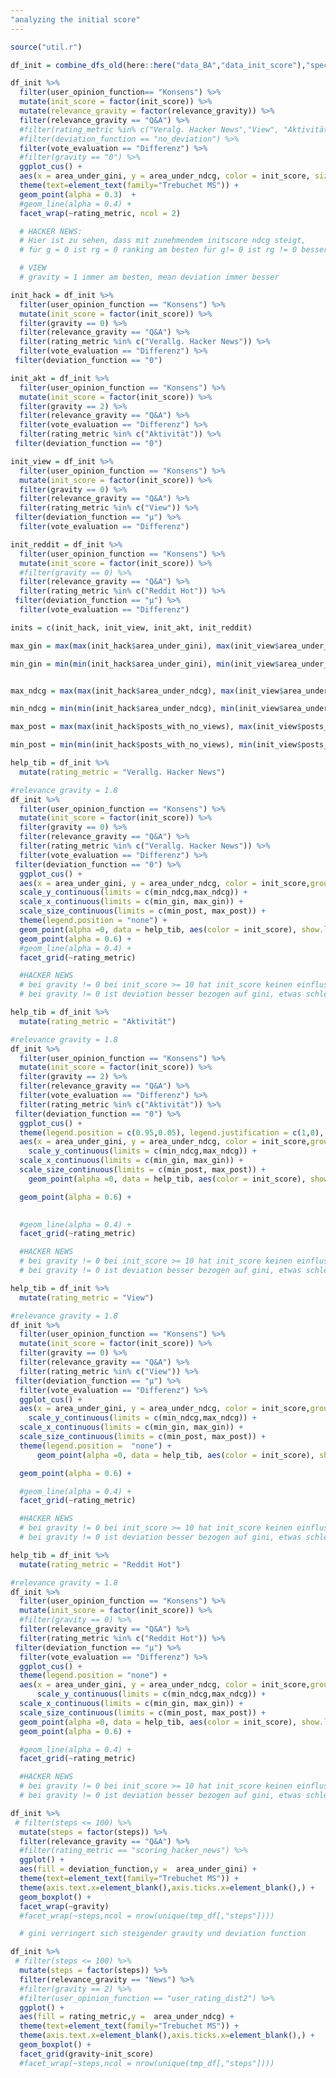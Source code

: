 ```yaml
---
"analyzing the initial score"
---
```


```r
source("util.r")
``` 

```r
df_init = combine_dfs_old(here::here("data_BA","data_init_score"),"specified")
```



```r
df_init %>% 
  filter(user_opinion_function== "Konsens") %>% 
  mutate(init_score = factor(init_score)) %>% 
  mutate(relevance_gravity = factor(relevance_gravity)) %>% 
  filter(relevance_gravity == "Q&A") %>% 
  #filter(rating_metric %in% c("Veralg. Hacker News","View", "Aktivität")) %>% 
  #filter(deviation_function == "no_deviation") %>% 
  filter(vote_evaluation == "Differenz") %>% 
  #filter(gravity == "0") %>% 
  ggplot_cus() +
  aes(x = area_under_gini, y = area_under_ndcg, color = init_score, size = posts_with_no_views, group= seed, shape = deviation_function) + # , color = vote_count, shape = user_opinion_function, fill = init_score) + 
  theme(text=element_text(family="Trebuchet MS")) +
  geom_point(alpha = 0.3)  +
  #geom_line(alpha = 0.4) +
  facet_wrap(~rating_metric, ncol = 2)

  # HACKER NEWS:
  # Hier ist zu sehen, dass mit zunehmendem initscore ndcg steigt, 
  # für g = 0 ist rg = 0 ranking am besten für g!= 0 ist rg != 0 besser

  # VIEW
  # gravity = 1 immer am besten, mean deviation immer besser
```
```r
init_hack = df_init %>% 
  filter(user_opinion_function == "Konsens") %>% 
  mutate(init_score = factor(init_score)) %>% 
  filter(gravity == 0) %>%
  filter(relevance_gravity == "Q&A") %>% 
  filter(rating_metric %in% c("Verallg. Hacker News")) %>% 
  filter(vote_evaluation == "Differenz") %>% 
 filter(deviation_function == "0")

init_akt = df_init %>% 
  filter(user_opinion_function == "Konsens") %>% 
  mutate(init_score = factor(init_score)) %>% 
  filter(gravity == 2) %>%
  filter(relevance_gravity == "Q&A") %>% 
  filter(vote_evaluation == "Differenz") %>% 
  filter(rating_metric %in% c("Aktivität")) %>% 
 filter(deviation_function == "0")

init_view = df_init %>% 
  filter(user_opinion_function == "Konsens") %>% 
  mutate(init_score = factor(init_score)) %>% 
  filter(gravity == 0) %>%
  filter(relevance_gravity == "Q&A") %>% 
  filter(rating_metric %in% c("View")) %>% 
 filter(deviation_function == "μ") %>% 
  filter(vote_evaluation == "Differenz") 

init_reddit = df_init %>% 
  filter(user_opinion_function == "Konsens") %>% 
  mutate(init_score = factor(init_score)) %>% 
  #filter(gravity == 0) %>%
  filter(relevance_gravity == "Q&A") %>% 
  filter(rating_metric %in% c("Reddit Hot")) %>% 
 filter(deviation_function == "μ") %>% 
  filter(vote_evaluation == "Differenz")

inits = c(init_hack, init_view, init_akt, init_reddit)

max_gin = max(max(init_hack$area_under_gini), max(init_view$area_under_gini), max(init_akt$area_under_gini), max(init_reddit$area_under_gini))

min_gin = min(min(init_hack$area_under_gini), min(init_view$area_under_gini), min(init_akt$area_under_gini), min(init_reddit$area_under_gini))


max_ndcg = max(max(init_hack$area_under_ndcg), max(init_view$area_under_ndcg), max(init_akt$area_under_ndcg), max(init_reddit$area_under_gini))

min_ndcg = min(min(init_hack$area_under_ndcg), min(init_view$area_under_ndcg), min(init_akt$area_under_ndcg), min(init_reddit$area_under_ndcg))

max_post = max(max(init_hack$posts_with_no_views), max(init_view$posts_with_no_views), max(init_akt$posts_with_no_views), max(init_reddit$area_under_gini))

min_post = min(min(init_hack$posts_with_no_views), min(init_view$posts_with_no_views), min(init_akt$posts_with_no_views), min(init_reddit$posts_with_no_views))
``` 


```r
help_tib = df_init %>% 
  mutate(rating_metric = "Verallg. Hacker News")

#relevance gravity = 1.8
df_init %>% 
  filter(user_opinion_function == "Konsens") %>% 
  mutate(init_score = factor(init_score)) %>% 
  filter(gravity == 0) %>%
  filter(relevance_gravity == "Q&A") %>% 
  filter(rating_metric %in% c("Verallg. Hacker News")) %>% 
  filter(vote_evaluation == "Differenz") %>% 
 filter(deviation_function == "0") %>% 
  ggplot_cus() +
  aes(x = area_under_gini, y = area_under_ndcg, color = init_score,group= seed, size = posts_with_no_views) +  
  scale_y_continuous(limits = c(min_ndcg,max_ndcg)) + 
  scale_x_continuous(limits = c(min_gin, max_gin)) + 
  scale_size_continuous(limits = c(min_post, max_post)) + 
  theme(legend.position = "none") + 
  geom_point(alpha =0, data = help_tib, aes(color = init_score), show.legend =  TRUE) + 
  geom_point(alpha = 0.6) + 
  #geom_line(alpha = 0.4) +
  facet_grid(~rating_metric)

  #HACKER NEWS
  # bei gravity != 0 bei init_score >= 10 hat init_score keinen einfluss mehr
  # bei gravity != 0 ist deviation besser bezogen auf gini, etwas schlechter im ndcg

```

```r

help_tib = df_init %>% 
  mutate(rating_metric = "Aktivität")

#relevance gravity = 1.8
df_init %>% 
  filter(user_opinion_function == "Konsens") %>% 
  mutate(init_score = factor(init_score)) %>% 
  filter(gravity == 2) %>%
  filter(relevance_gravity == "Q&A") %>% 
  filter(vote_evaluation == "Differenz") %>% 
  filter(rating_metric %in% c("Aktivität")) %>% 
 filter(deviation_function == "0") %>% 
  ggplot_cus() +
  theme(legend.position = c(0.95,0.05), legend.justification = c(1,0), legend.key.size = unit(0.9, "line")) + 
  aes(x = area_under_gini, y = area_under_ndcg, color = init_score,group= seed, size = posts_with_no_views) +  
    scale_y_continuous(limits = c(min_ndcg,max_ndcg)) + 
  scale_x_continuous(limits = c(min_gin, max_gin)) + 
  scale_size_continuous(limits = c(min_post, max_post)) + 
    geom_point(alpha =0, data = help_tib, aes(color = init_score), show.legend =  TRUE) + 

  geom_point(alpha = 0.6) + 
  

  #geom_line(alpha = 0.4) +
  facet_grid(~rating_metric)

  #HACKER NEWS
  # bei gravity != 0 bei init_score >= 10 hat init_score keinen einfluss mehr
  # bei gravity != 0 ist deviation besser bezogen auf gini, etwas schlechter im ndcg
```

```r

help_tib = df_init %>% 
  mutate(rating_metric = "View")

#relevance gravity = 1.8
df_init %>% 
  filter(user_opinion_function == "Konsens") %>% 
  mutate(init_score = factor(init_score)) %>% 
  filter(gravity == 0) %>%
  filter(relevance_gravity == "Q&A") %>% 
  filter(rating_metric %in% c("View")) %>% 
 filter(deviation_function == "μ") %>% 
  filter(vote_evaluation == "Differenz") %>% 
  ggplot_cus() +
  aes(x = area_under_gini, y = area_under_ndcg, color = init_score,group= seed, size = posts_with_no_views) +  
    scale_y_continuous(limits = c(min_ndcg,max_ndcg)) + 
  scale_x_continuous(limits = c(min_gin, max_gin)) + 
  scale_size_continuous(limits = c(min_post, max_post)) +
  theme(legend.position =  "none") + 
      geom_point(alpha =0, data = help_tib, aes(color = init_score), show.legend =  TRUE) + 

  geom_point(alpha = 0.6) + 

  #geom_line(alpha = 0.4) +
  facet_grid(~rating_metric)

  #HACKER NEWS
  # bei gravity != 0 bei init_score >= 10 hat init_score keinen einfluss mehr
  # bei gravity != 0 ist deviation besser bezogen auf gini, etwas schlechter im ndcg


```
```r
help_tib = df_init %>% 
  mutate(rating_metric = "Reddit Hot")

#relevance gravity = 1.8
df_init %>% 
  filter(user_opinion_function == "Konsens") %>% 
  mutate(init_score = factor(init_score)) %>% 
  #filter(gravity == 0) %>%
  filter(relevance_gravity == "Q&A") %>% 
  filter(rating_metric %in% c("Reddit Hot")) %>% 
 filter(deviation_function == "μ") %>% 
  filter(vote_evaluation == "Differenz") %>% 
  ggplot_cus() +
  theme(legend.position = "none") + 
  aes(x = area_under_gini, y = area_under_ndcg, color = init_score,group= seed, size = posts_with_no_views) +  
      scale_y_continuous(limits = c(min_ndcg,max_ndcg)) + 
  scale_x_continuous(limits = c(min_gin, max_gin)) + 
  scale_size_continuous(limits = c(min_post, max_post)) +
  geom_point(alpha =0, data = help_tib, aes(color = init_score), show.legend =  TRUE) + 
  geom_point(alpha = 0.6) + 

  #geom_line(alpha = 0.4) +
  facet_grid(~rating_metric)

  #HACKER NEWS
  # bei gravity != 0 bei init_score >= 10 hat init_score keinen einfluss mehr
  # bei gravity != 0 ist deviation besser bezogen auf gini, etwas schlechter im ndcg

```


```r
df_init %>% 
 # filter(steps <= 100) %>% 
  mutate(steps = factor(steps)) %>% 
  filter(relevance_gravity == "Q&A") %>% 
  #filter(rating_metric == "scoring_hacker_news") %>% 
  ggplot() +
  aes(fill = deviation_function,y =  area_under_gini) + 
  theme(text=element_text(family="Trebuchet MS")) +
  theme(axis.text.x=element_blank(),axis.ticks.x=element_blank(),) +
  geom_boxplot() + 
  facet_wrap(~gravity)
  #facet_wrap(~steps,ncol = nrow(unique(tmp_df[,"steps"])))

  # gini verringert sich steigender gravity und deviation function

```

```r
df_init %>% 
 # filter(steps <= 100) %>% 
  mutate(steps = factor(steps)) %>% 
  filter(relevance_gravity == "News") %>% 
  #filter(gravity == 2) %>% 
  #filter(user_opinion_function == "user_rating_dist2") %>% 
  ggplot() +
  aes(fill = rating_metric,y =  area_under_ndcg) + 
  theme(text=element_text(family="Trebuchet MS")) +
  theme(axis.text.x=element_blank(),axis.ticks.x=element_blank(),) +
  geom_boxplot() + 
  facet_grid(gravity~init_score)
  #facet_wrap(~steps,ncol = nrow(unique(tmp_df[,"steps"])))

```
